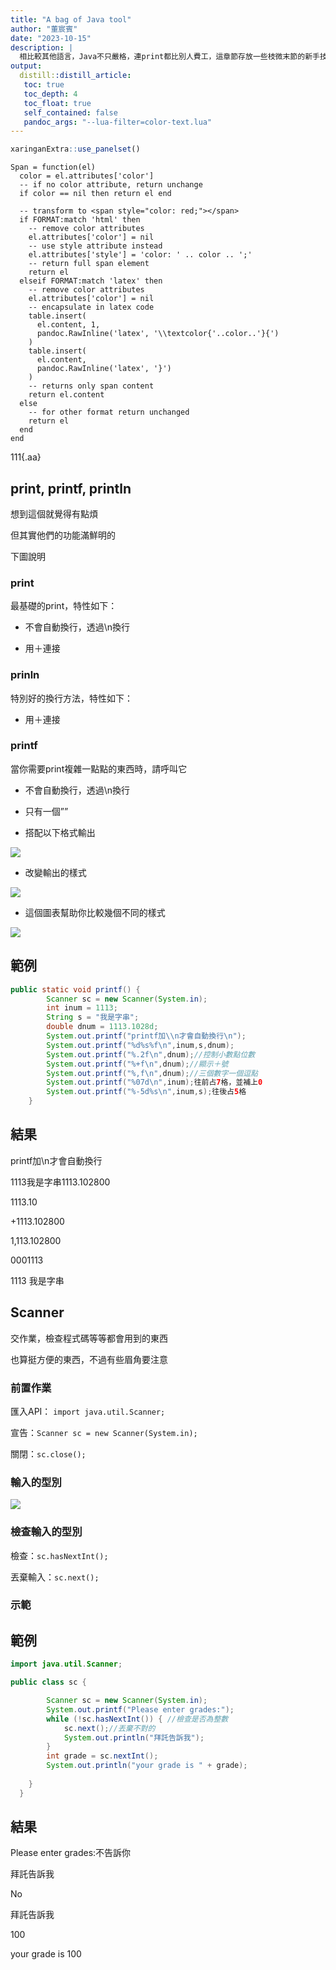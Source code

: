 ```yaml
---
title: "A bag of Java tool"
author: "董宸賓"
date: "2023-10-15"
description: |
  相比較其他語言，Java不只嚴格，連print都比別人費工，這章節存放一些枝微末節的新手技巧
output:
  distill::distill_article: 
   toc: true
   toc_depth: 4
   toc_float: true
   self_contained: false
   pandoc_args: "--lua-filter=color-text.lua"
---
```


```r
xaringanExtra::use_panelset()
```

```cat
Span = function(el)
  color = el.attributes['color']
  -- if no color attribute, return unchange
  if color == nil then return el end
  
  -- transform to <span style="color: red;"></span>
  if FORMAT:match 'html' then
    -- remove color attributes
    el.attributes['color'] = nil
    -- use style attribute instead
    el.attributes['style'] = 'color: ' .. color .. ';'
    -- return full span element
    return el
  elseif FORMAT:match 'latex' then
    -- remove color attributes
    el.attributes['color'] = nil
    -- encapsulate in latex code
    table.insert(
      el.content, 1,
      pandoc.RawInline('latex', '\\textcolor{'..color..'}{')
    )
    table.insert(
      el.content,
      pandoc.RawInline('latex', '}')
    )
    -- returns only span content
    return el.content
  else
    -- for other format return unchanged
    return el
  end
end
```

111{.aa}

## print, printf, println

想到這個就覺得有點煩

但其實他們的功能滿鮮明的

下圖說明

### print

最基礎的print，特性如下：

- 不會自動換行，透過\\n換行

- 用＋連接


### prinln

特別好的換行方法，特性如下：

- 用＋連接

### printf

當你需要print複雜一點點的東西時，請呼叫它

- 不會自動換行，透過\\n換行

- 只有一個""

- 搭配以下格式輸出

![](f1.png)

- 改變輸出的樣式

![](f2.png)

- 這個圖表幫助你比較幾個不同的樣式
 
 ![](f3.png)
 
::: panelset
:::panel
## 範例{.panel-name}
```java
public static void printf() {
		Scanner sc = new Scanner(System.in);
		int inum = 1113;
		String s = "我是字串";
		double dnum = 1113.1028d;
		System.out.printf("printf加\\n才會自動換行\n");
		System.out.printf("%d%s%f\n",inum,s,dnum);
		System.out.printf("%.2f\n",dnum);//控制小數點位數
		System.out.printf("%+f\n",dnum);//顯示＋號
		System.out.printf("%,f\n",dnum);//三個數字一個逗點
		System.out.printf("%07d\n",inum);往前占7格，並補上0
		System.out.printf("%-5d%s\n",inum,s);往後占5格
	}
```
:::
:::panel
## 結果{.panel-name}
printf加\\n才會自動換行

1113我是字串1113.102800

1113.10

+1113.102800

1,113.102800

0001113

1113 我是字串
:::
:::

## Scanner

交作業，檢查程式碼等等都會用到的東西

也算挺方便的東西，不過有些眉角要注意

### 前置作業

匯入API： `import java.util.Scanner;`

宣告：`Scanner sc = new Scanner(System.in);`

關閉：`sc.close();`


### 輸入的型別

![](s1.png)

### 檢查輸入的型別

檢查：`sc.hasNextInt();`

丟棄輸入：`sc.next();`

### 示範

::: panelset
:::panel
## 範例{.panel-name}
```java
import java.util.Scanner;

public class sc {

		Scanner sc = new Scanner(System.in);
		System.out.printf("Please enter grades:");
		while (!sc.hasNextInt()) { //檢查是否為整數
			sc.next();//丟棄不對的
			System.out.println("拜託告訴我");
		}
		int grade = sc.nextInt();
		System.out.println("your grade is " + grade);
		
	}
  }
```
:::
:::panel
## 結果{.panel-name}
Please enter grades:不告訴你

拜託告訴我

No

拜託告訴我

100

your grade is 100

:::
:::

